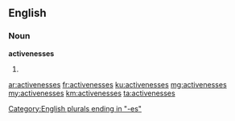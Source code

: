 ==English==

===Noun===
'''activenesses'''

# {{plural of|activeness}}

[[Category:English plurals ending in "-es"]]

[[ar:activenesses]]
[[fr:activenesses]]
[[ku:activenesses]]
[[mg:activenesses]]
[[my:activenesses]]
[[km:activenesses]]
[[ta:activenesses]]